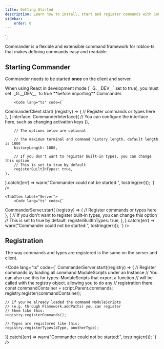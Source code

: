 ```yaml
---
title: Getting Started
description: Learn how to install, start and register commands with Commander
sidebar:
    order: 0
---
```



`;

Commander is a flexible and extensible command framework for roblox-ts that
makes defining commands easy and readable.

<Card title="Installation" icon="rocket">
	<Install />
</Card>

## Starting Commander

Commander needs to be started **once** on the client and server.

<Tabs>
    <TabItem label="Client">
        <Aside type="caution" title="Usage with React">
            When using React in development mode (`_G.__DEV__` set to true),
            you must set `_G.__DEV__` to true **before importing** Commander.
        </Aside>

        <Code lang="ts" code={`
CommanderClient.start(
    (registry) => {
        // Register commands or types here
    },
    {
        interface: CommanderInterface({
            // You can configure the interface here, such as changing activation keys
        }),

        // The options below are optional

        // The maximum terminal and command history length, default length is 1000
        historyLength: 1000,

        // If you don't want to register built-in types, you can change this option
        // This is set to true by default
        registerBuiltInTypes: true,
    },
).catch((err) => warn("Commander could not be started:", tostring(err)));
        `} />
    </TabItem>

    <TabItem label="Server">
        <Code lang="ts" code={`
CommanderServer.start(
    (registry) => {
        // Register commands or types here
    },
    {
        // If you don't want to register built-in types, you can change this option
        // This is set to true by default.
        registerBuiltInTypes: true,
    },
).catch((err) => warn("Commander could not be started:", tostring(err)));
        `} />
    </TabItem>
</Tabs>


## Registration

The way commands and types are registered is the same on the server and client.

<Code lang="ts" code={`
CommanderServer.start((registry) => {
    // Register commands by loading all command ModuleScripts under an Instance
    // You can also use this for types: ModuleScripts that export a function
    // will be called with the registry object, allowing you to do any
    // registration there.
    const commandContainer = script.Parent.commands;
    registry.register(commandContainer);

    // If you've already loaded the command ModuleScripts
    // (e.g. through Flamework.addPaths) you can register
    // them like this:
    registry.registerCommands();

    // Types are registered like this:
    registry.registerTypes(aType, anotherType);
}).catch((err) => warn("Commander could not be started:", tostring(err)));
`} />
